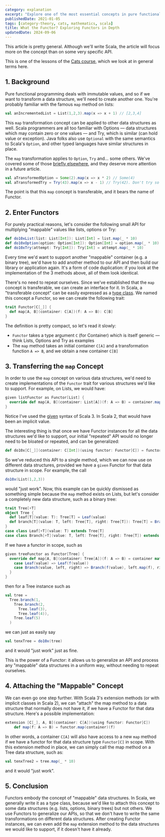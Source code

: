 ```yaml
---
category: explanation
excerpt: "Explore one of the most essential concepts in pure functional programming: the Functor, a crucial but abstract idea that will challenge your understanding"
publishedDate: 2021-01-05
tags: [category-theory, cats, mathematics, scala]
title: What the Functor? Exploring Functors in Depth
updatedDate: 2024-09-06
---
```


This article is pretty general. Although we'll write Scala, the article will focus more on the concept than on some very specific API.

This is one of the lessons of the [Cats course](/courses/cats), which we look at in general terms here.

## 1. Background

Pure functional programming deals with immutable values, and so if we want to transform a data structure, we'll need to create another one. You're probably familiar with the famous `map` method on lists:

```scala
val anIncrementedList = List(1,2,3).map(x => x + 1) // [2,3,4]
```

This `map` transformation concept can be applied to other data structures as well. Scala programmers are all too familiar with Options &mdash; data structures which may contain zero or one values &mdash; and Try, which is similar (can hold value or exception). Java folks also use `Optional` with the same semantics to Scala's `Option`, and other typed languages have similar structures in place.

The `map` transformation applies to `Option`, `Try` and... some others. We've covered some of those [briefly elsewhere](/articles/an-introduction-to-monads-in-scala), and they deserve more attention in a future article.

```scala
val aTransformedOption = Some(2).map(x => x * 2) // Some(4)
val aTransformedTry = Try(43).map(x => x - 1) // Try(42). Don't try so hard.
```

The point is that this `map` concept is transferable, and it bears the name of Functor.

## 2. Enter Functors

For purely practical reasons, let's consider the following small API for multiplying "mappable" values like lists, options or Try:

```scala
def do10xList(list: List[Int]): List[Int] = list.map(_ * 10)
def do10xOption(option: Option[Int]): Option[Int] = option.map(_ * 10)
def do10xTry(attempt: Try[Int]): Try[Int] = attempt.map(_ * 10)
```

Every time we'd want to support another "mappable" container (e.g. a binary tree), we'd have to add another method to our API and then build our library or application again. It's a form of code duplication: if you look at the implementation of the 3 methods above, all of them look identical.

There's no need to repeat ourselves. Since we've established that the `map` concept is transferable, we can create an interface for it. In Scala, a "transferable concept" can be easily expressed as a [type class](/articles/why-are-scala-type-classes-useful). We named this concept a Functor, so we can create the following trait:

```scala
trait Functor[C[_]] {
  def map[A, B](container: C[A])(f: A => B): C[B]
}
```

The definition is pretty compact, so let's read it slowly:

- `Functor` takes a type argument `C` (for Container) which is itself generic &mdash; think Lists, Options and Try as examples
- The `map` method takes an initial container `C[A]` and a transformation function `A => B`, and we obtain a new container `C[B]`

## 3. Transferring the `map` Concept

In order to use the `map` concept on various data structures, we'd need to create implementations of the `Functor` trait for various structures we'd like to support. For example, on Lists, we would have:

```scala
given listFunctor as Functor[List] {
  override def map[A, B](container: List[A])(f: A => B) = container.map(f)
}
```

Notice I've used the [given](/articles/scala-3-given-and-using-clauses) syntax of Scala 3. In Scala 2, that would have been an implicit value.

The interesting thing is that once we have Functor instances for all the data structures we'd like to support, our initial "repeated" API would no longer need to be bloated or repeated, and can be generalized:

```scala
def do10x[C[_]](container: C[Int])(using functor: Functor[C]) = functor.map(container)(_ * 10)
```

So we've reduced this API to a single method, which we can now use on different data structures, provided we have a `given` Functor for that data structure in scope. For example, the call

```scala
do10x(List(1,2,3))
```

would "just work". Now, this example can be quickly dismissed as something simple because the `map` method exists on Lists, but let's consider a completely new data structure, such as a binary tree:

```scala
trait Tree[+T]
object Tree {
  def leaf[T](value: T): Tree[T] = Leaf(value)
  def branch[T](value: T, left: Tree[T], right: Tree[T]): Tree[T] = Branch(value, left, right)
}
case class Leaf[+T](value: T) extends Tree[T]
case class Branch[+T](value: T, left: Tree[T], right: Tree[T]) extends Tree[T]
```

If we have a functor in scope, such as

```scala
given treeFunctor as Functor[Tree] {
  override def map[A, B](container: Tree[A])(f: A => B) = container match {
    case Leaf(value) => Leaf(f(value))
    case Branch(value, left, right) => Branch(f(value), left.map(f), right.map(f))
  }
}
```

then for a Tree instance such as

```scala
val tree =
  Tree.branch(1,
    Tree.branch(2,
      Tree.leaf(3),
      Tree.leaf(4)),
    Tree.leaf(5)
  )
```

we can just as easily say

```scala
val tenxTree = do10x(tree)
```

and it would "just work" just as fine.

This is the power of a Functor: it allows us to generalize an API and process any "mappable" data structures in a uniform way, without needing to repeat ourselves.

## 4. Attaching the "Mappable" Concept

We can even go one step further. With Scala 3's extension methods (or with implicit classes in Scala 2), we can "attach" the map method to a data structure that normally does not have it, if we have a Functor for that data structure. Here's a possible implementation:

```scala
extension [C[_], A, B](container: C[A])(using functor: Functor[C])
    def map(f: A => B) = functor.map(container)(f)
```

In other words, a container `C[A]` will also have access to a new `map` method if we have a functor for that data structure type `Functor[C]` in scope. With this extension method in place, we can simply call the map method on a Tree data structure, such as:

```scala
val tenxTree2 = tree.map(_ * 10)
```

and it would "just work".

## 5. Conclusion

Functors embody the concept of "mappable" data structures. In Scala, we generally write it as a type class, because we'd like to attach this concept to some data structures (e.g. lists, options, binary trees) but not others. We use Functors to generalize our APIs, so that we don't have to write the same transformations on different data structures. After creating Functor instances, we can even add the `map` extension method to the data structures we would like to support, if it doesn't have it already.
